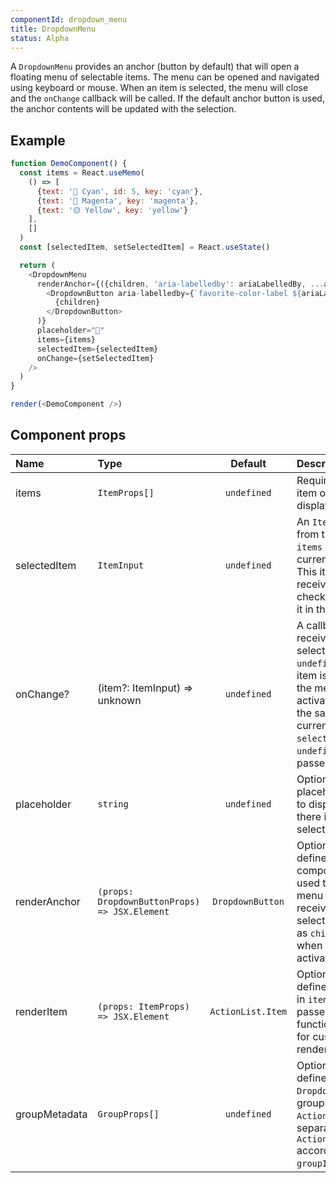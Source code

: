 ```yaml
---
componentId: dropdown_menu
title: DropdownMenu
status: Alpha
---
```


A `DropdownMenu` provides an anchor (button by default) that will open a floating menu of selectable items. The menu can be opened and navigated using keyboard or mouse. When an item is selected, the menu will close and the `onChange` callback will be called. If the default anchor button is used, the anchor contents will be updated with the selection.

## Example

```javascript live noinline
function DemoComponent() {
  const items = React.useMemo(
    () => [
      {text: '🔵 Cyan', id: 5, key: 'cyan'},
      {text: '🔴 Magenta', key: 'magenta'},
      {text: '🟡 Yellow', key: 'yellow'}
    ],
    []
  )
  const [selectedItem, setSelectedItem] = React.useState()

  return (
    <DropdownMenu
      renderAnchor={({children, 'aria-labelledby': ariaLabelledBy, ...anchorProps}) => (
        <DropdownButton aria-labelledby={`favorite-color-label ${ariaLabelledBy}`} {...anchorProps}>
          {children}
        </DropdownButton>
      )}
      placeholder="🎨"
      items={items}
      selectedItem={selectedItem}
      onChange={setSelectedItem}
    />
  )
}

render(<DemoComponent />)
```

## Component props

| Name          | Type                                          |      Default      | Description                                                                                                                                                                                    |
| :------------ | :-------------------------------------------- | :---------------: | :--------------------------------------------------------------------------------------------------------------------------------------------------------------------------------------------- |
| items         | `ItemProps[]`                                 |    `undefined`    | Required. A list of item objects to display in the menu                                                                                                                                        |
| selectedItem  | `ItemInput`                                   |    `undefined`    | An `ItemProps` item from the list of `items` which is currently selected. This item will receive a checkmark next to it in the menu.                                                           |
| onChange?     | (item?: ItemInput) => unknown                 |    `undefined`    | A callback which receives the selected item or `undefined` when an item is activated in the menu. If the activated item is the same as the current `selectedItem`, `undefined` will be passed. |
| placeholder   | `string`                                      |    `undefined`    | Optional. A placeholder value to display when there is no current selection.                                                                                                                   |
| renderAnchor  | `(props: DropdownButtonProps) => JSX.Element` | `DropdownButton`  | Optional. If defined, provided component will be used to render the menu anchor. Will receive the selected `Item` text as `children` prop when an item is activated.                           |
| renderItem    | `(props: ItemProps) => JSX.Element`           | `ActionList.Item` | Optional. If defined, each item in `items` will be passed to this function, allowing for custom item rendering.                                                                                |
| groupMetadata | `GroupProps[]`                                |    `undefined`    | Optional. If defined, `DropdownMenu` will group `items` into `ActionList.Group`s separated by `ActionList.Divider` according to their `groupId` property.                                      |
